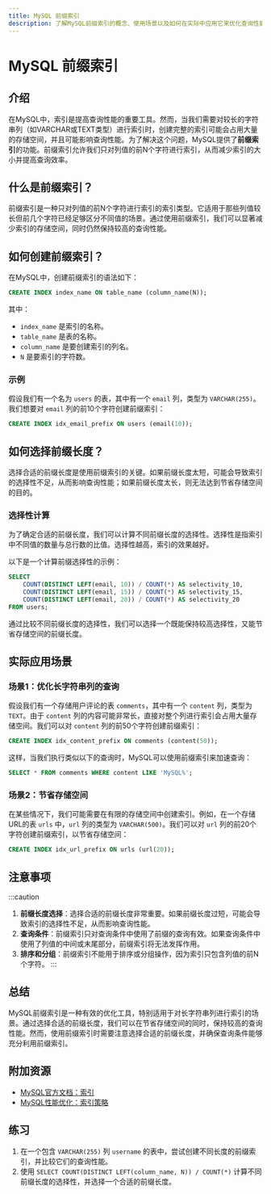 ```yaml
---
title: MySQL 前缀索引
description: 了解MySQL前缀索引的概念、使用场景以及如何在实际中应用它来优化查询性能。
---
```


# MySQL 前缀索引

## 介绍

在MySQL中，索引是提高查询性能的重要工具。然而，当我们需要对较长的字符串列（如VARCHAR或TEXT类型）进行索引时，创建完整的索引可能会占用大量的存储空间，并且可能影响查询性能。为了解决这个问题，MySQL提供了**前缀索引**的功能。前缀索引允许我们只对列值的前N个字符进行索引，从而减少索引的大小并提高查询效率。

## 什么是前缀索引？

前缀索引是一种只对列值的前N个字符进行索引的索引类型。它适用于那些列值较长但前几个字符已经足够区分不同值的场景。通过使用前缀索引，我们可以显著减少索引的存储空间，同时仍然保持较高的查询性能。

## 如何创建前缀索引？

在MySQL中，创建前缀索引的语法如下：

```sql
CREATE INDEX index_name ON table_name (column_name(N));
```

其中：
- `index_name` 是索引的名称。
- `table_name` 是表的名称。
- `column_name` 是要创建索引的列名。
- `N` 是要索引的字符数。

### 示例

假设我们有一个名为 `users` 的表，其中有一个 `email` 列，类型为 `VARCHAR(255)`。我们想要对 `email` 列的前10个字符创建前缀索引：

```sql
CREATE INDEX idx_email_prefix ON users (email(10));
```

## 如何选择前缀长度？

选择合适的前缀长度是使用前缀索引的关键。如果前缀长度太短，可能会导致索引的选择性不足，从而影响查询性能；如果前缀长度太长，则无法达到节省存储空间的目的。

### 选择性计算

为了确定合适的前缀长度，我们可以计算不同前缀长度的选择性。选择性是指索引中不同值的数量与总行数的比值。选择性越高，索引的效果越好。

以下是一个计算前缀选择性的示例：

```sql
SELECT 
    COUNT(DISTINCT LEFT(email, 10)) / COUNT(*) AS selectivity_10,
    COUNT(DISTINCT LEFT(email, 15)) / COUNT(*) AS selectivity_15,
    COUNT(DISTINCT LEFT(email, 20)) / COUNT(*) AS selectivity_20
FROM users;
```

通过比较不同前缀长度的选择性，我们可以选择一个既能保持较高选择性，又能节省存储空间的前缀长度。

## 实际应用场景

### 场景1：优化长字符串列的查询

假设我们有一个存储用户评论的表 `comments`，其中有一个 `content` 列，类型为 `TEXT`。由于 `content` 列的内容可能非常长，直接对整个列进行索引会占用大量存储空间。我们可以对 `content` 列的前50个字符创建前缀索引：

```sql
CREATE INDEX idx_content_prefix ON comments (content(50));
```

这样，当我们执行类似以下的查询时，MySQL可以使用前缀索引来加速查询：

```sql
SELECT * FROM comments WHERE content LIKE 'MySQL%';
```

### 场景2：节省存储空间

在某些情况下，我们可能需要在有限的存储空间中创建索引。例如，在一个存储URL的表 `urls` 中，`url` 列的类型为 `VARCHAR(500)`。我们可以对 `url` 列的前20个字符创建前缀索引，以节省存储空间：

```sql
CREATE INDEX idx_url_prefix ON urls (url(20));
```

## 注意事项

:::caution
1. **前缀长度选择**：选择合适的前缀长度非常重要。如果前缀长度过短，可能会导致索引的选择性不足，从而影响查询性能。
2. **查询条件**：前缀索引只对查询条件中使用了前缀的查询有效。如果查询条件中使用了列值的中间或末尾部分，前缀索引将无法发挥作用。
3. **排序和分组**：前缀索引不能用于排序或分组操作，因为索引只包含列值的前N个字符。
:::

## 总结

MySQL前缀索引是一种有效的优化工具，特别适用于对长字符串列进行索引的场景。通过选择合适的前缀长度，我们可以在节省存储空间的同时，保持较高的查询性能。然而，使用前缀索引时需要注意选择合适的前缀长度，并确保查询条件能够充分利用前缀索引。

## 附加资源

- [MySQL官方文档：索引](https://dev.mysql.com/doc/refman/8.0/en/indexes.html)
- [MySQL性能优化：索引策略](https://dev.mysql.com/doc/refman/8.0/en/optimization-indexes.html)

## 练习

1. 在一个包含 `VARCHAR(255)` 列 `username` 的表中，尝试创建不同长度的前缀索引，并比较它们的查询性能。
2. 使用 `SELECT COUNT(DISTINCT LEFT(column_name, N)) / COUNT(*)` 计算不同前缀长度的选择性，并选择一个合适的前缀长度。
